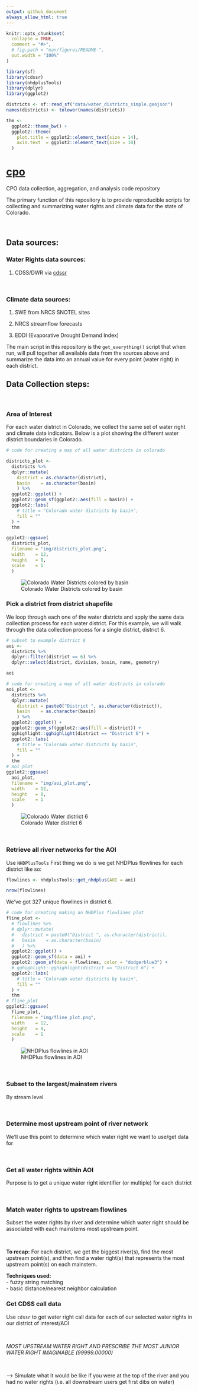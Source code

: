 ```yaml
---
output: github_document
always_allow_html: true
---
```

```r
knitr::opts_chunk$set(
  collapse = TRUE,
  comment = "#>",
  # fig.path = "man/figures/README-",
  out.width = "100%"
)

library(sf)
library(cdssr)
library(nhdplusTools)
library(dplyr)
library(ggplot2)

districts <- sf::read_sf("data/water_districts_simple.geojson")
names(districts) <- tolower(names(districts))

thm <- 
  ggplot2::theme_bw() +
  ggplot2::theme(
    plot.title = ggplot2::element_text(size = 14),
    axis.text  = ggplot2::element_text(size = 10)
  )
```
# [**cpo**](https://github.com/anguswg-ucsb/cpo)
CPO data collection, aggregation, and analysis code repository 

The primary function of this repository is to provide reproducible scripts for collecting and summarizing water rights and climate data for the state of Colorado. 

<br>

## Data sources:

### Water Rights data sources:

1. CDSS/DWR via [cdssr](https://github.com/anguswg-ucsb/cdssr)

<br>

### Climate data sources:

1. SWE from NRCS SNOTEL sites

2. NRCS streamflow forecasts

3. EDDI (Evaporative Drought Demand Index)


The main script in this repository is the `get_everything()` script that when run, will pull together all available data from the sources above and summarize the data into an annual value for every point (water right) in each district.

## Data Collection steps:

<br>

### Area of Interest

For each water district in Colorado, we collect the same set of water right and climate data indicators. Below is a plot showing the different water district boundaries in Colorado. 

```r
# code for creating a map of all water districts in colorado 

districts_plot <- 
  districts %>% 
  dplyr::mutate(
    district = as.character(district),
    basin    = as.character(basin)
    ) %>% 
  ggplot2::ggplot() +
  ggplot2::geom_sf(ggplot2::aes(fill = basin)) +
  ggplot2::labs(
    # title = "Colorado water districts by basin",
    fill = ""
  ) +
  thm

ggplot2::ggsave(
  districts_plot,
  filename = "img/districts_plot.png",
  width    = 12,
  height   = 8,
  scale    = 1
  )

```

![Colorado Water Districts colored by basin](img/districts_plot.png)

### Pick a district from district shapefile

We loop through each one of the water districts and apply the same data collection process for each water district. 
For this example, we will walk through the data collection process for a single district, district 6. 
```r
# subset to example district 6
aoi <-
  districts %>% 
  dplyr::filter(district == 6) %>% 
  dplyr::select(district, division, basin, name, geometry)

aoi
```


```r
# code for creating a map of all water districts in colorado 
aoi_plot <- 
  districts %>% 
  dplyr::mutate(
    district = paste0("District ", as.character(district)),
    basin    = as.character(basin)
    ) %>% 
  ggplot2::ggplot() +
  ggplot2::geom_sf(ggplot2::aes(fill = district)) +
  gghighlight::gghighlight(district == "District 6") +
  ggplot2::labs(
    # title = "Colorado water districts by basin",
    fill = ""
  ) +
  thm
# aoi_plot
ggplot2::ggsave(
  aoi_plot,
  filename = "img/aoi_plot.png",
  width    = 12,
  height   = 8,
  scale    = 1
  )

```

![Colorado Water district 6](img/aoi_plot.png)

<br>

### Retrieve all river networks for the AOI
Use `NHDPlusTools`
First thing we do is we get NHDPlus flowlines for each district like so:

```r
flowlines <- nhdplusTools::get_nhdplus(AOI = aoi)

nrow(flowlines)
```

We've got 327 unique flowlines in district 6.

```r
# code for creating making an NHDPlus flowlines plot
fline_plot <- 
  # flowlines %>% 
  # dplyr::mutate(
  #   district = paste0("District ", as.character(district)),
  #   basin    = as.character(basin)
  #   ) %>% 
  ggplot2::ggplot() +
  ggplot2::geom_sf(data = aoi) +
  ggplot2::geom_sf(data = flowlines, color = "dodgerblue3") +
  # gghighlight::gghighlight(district == "District 6") +
  ggplot2::labs(
    # title = "Colorado water districts by basin",
    fill = ""
  ) +
  thm
# fline_plot
ggplot2::ggsave(
  fline_plot,
  filename = "img/fline_plot.png",
  width    = 12,
  height   = 8,
  scale    = 1
  )
```

![NHDPlus flowlines in AOI](img/fline_plot.png)

<br>

### Subset to the largest/mainstem rivers
By stream level

<br>

### Determine most upstream point of river network
We'll use this point to determine which water right we want to use/get data for

<br>


### Get all water rights within AOI
Purpose is to get a unique water right identifier (or multiple) for each district

<br>

### Match water rights to upstream flowlines
Subset the water rights by river and determine which water right should be associated with each mainstems most upstream point. 

<br>

**To recap:**
For each district, we get the biggest river(s), find the most upstream point(s), 
and then find a water right(s) that represents the most upstream point(s) on each mainstem.

**Techniques used:**
<br>
- fuzzy string matching 
<br>
- basic distance/nearest neighbor calculation


### Get CDSS call data 
Use `cdssr` to get water right call data for each of our selected water rights in our district of interest/AOI

<br>

*MOST UPSTREAM WATER RIGHT AND PRESCRIBE THE MOST JUNIOR WATER RIGHT IMAGINABLE (99999.00000)*

<br>

--> Simulate what it would be like if you were at the top of the river and you had no water rights (i.e. all downstream users get first dibs on water)


















